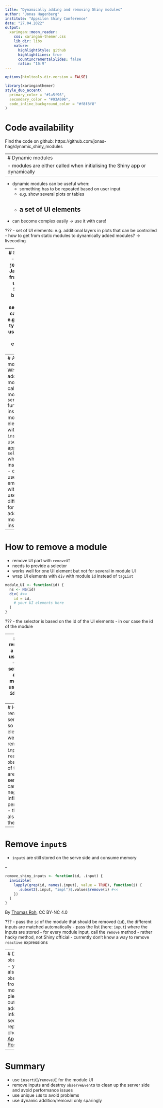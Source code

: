 ```yaml
---
title: "Dynamically adding and removing Shiny modules"
author: "Jonas Hagenberg"
institute: "Appsilon Shiny Conference"
date: "27.04.2022"
output:
  xaringan::moon_reader:
    css: xaringan-themer.css
    lib_dir: libs
    nature:
      highlightStyle: github
      highlightLines: true
      countIncrementalSlides: false
      ratio: "16:9"
---
```


```r
options(htmltools.dir.version = FALSE)
```

```r
library(xaringanthemer)
style_duo_accent(
  primary_color = "#1a5f96",
  secondary_color = "#03A696",
  code_inline_background_color = "#f8f8f8"
)
```

# Code availability
Find the code on github:
https://github.com/jonas-hag/dynamic_shiny_modules

---
# Dynamic modules
- modules are either called when initialising the Shiny app or dynamically
--

- dynamic modules can be useful when:
  - something has to be repeated based on user input
  - e.g. show several plots or tables
  - a set of UI elements
--

- can become complex easily -> use it with care!
  
???
- set of UI elements: e.g. additional layers in plots that can be controlled
- how to get from static modules to dynamically added modules? -> livecoding

---
# Selectors
- used in `jQuery`, the JavaScript framework used by Shiny
- based on CSS selectors
- can select e.g. element types
- for us relevant: select elements by `id`

---
# Adding modules
When adding a module:
- call the module `server` function
- insert the module UI elements with `insertUI`
- use an appropriate `selector` where to insert the UI - one can use an empty `div`
with an `id`
- use a different `id` for every added module instance

---
# How to remove a module
- remove UI part with `removeUI`
- needs to provide a selector
- works well for one UI element but not for several in module UI
- wrap UI elements with `div` with module `id` instead of `tagList`

```r
module_UI <- function(id) {
  ns <- NS(id)
  div( #<<
    id = id,
    # your UI elements here
  )
}
```

???
- the selector is based on the id of the UI elements
- in our case the id of the module

---
# Recap: remove UI of a module
- use `removeUI`
- create a selector with `#` and the module `id`
- use a unique `id` for every module

???
- this removes the contents of the module on the client side

---
# How to remove the server part
- so far, only UI elements were removed
- `input`s, `reactive`s and `observeEvent`s of the module are still in
the server part
- can negatively influence the performance
- therefore also remove these

---
# Remove `input`s
- `input`s are still stored on the serve side and consume memory

--

```r
remove_shiny_inputs <- function(id, .input) {
  invisible(
    lapply(grep(id, names(.input), value = TRUE), function(i) {
      .subset2(.input, "impl")$.values$remove(i) #<<
    })
  )
}
```

By [Thomas Roh](https://roh.engineering/posts/2020/02/shiny-add/removing-modules-dynamically/), CC BY-NC 4.0

???
- pass the `id` of the module that should be removed (`id`), the different inputs
are matched automatically
- pass the list (here: `input`) where the inputs are stored
- for every module input, call the `remove` method
- rather hacky method, not Shiny official
- currently don't know a way to remove `reactive` expressions

---
# Destroy `observeEvent`s
- you can also destroy `observeEvent`s  from removed modules
- please check out the additional information section of the repository
- check out the [Appsilon Blog Post](https://appsilon.com/how-to-safely-remove-a-dynamic-shiny-module/)


---
# Summary
- use `insertUI`/`removeUI` for the module UI
- remove inputs and destroy `observeEvent`s to clean up the server side and
avoid performance issues
- use unique `id`s to avoid problems
- use dynamic addition/removal only sparingly